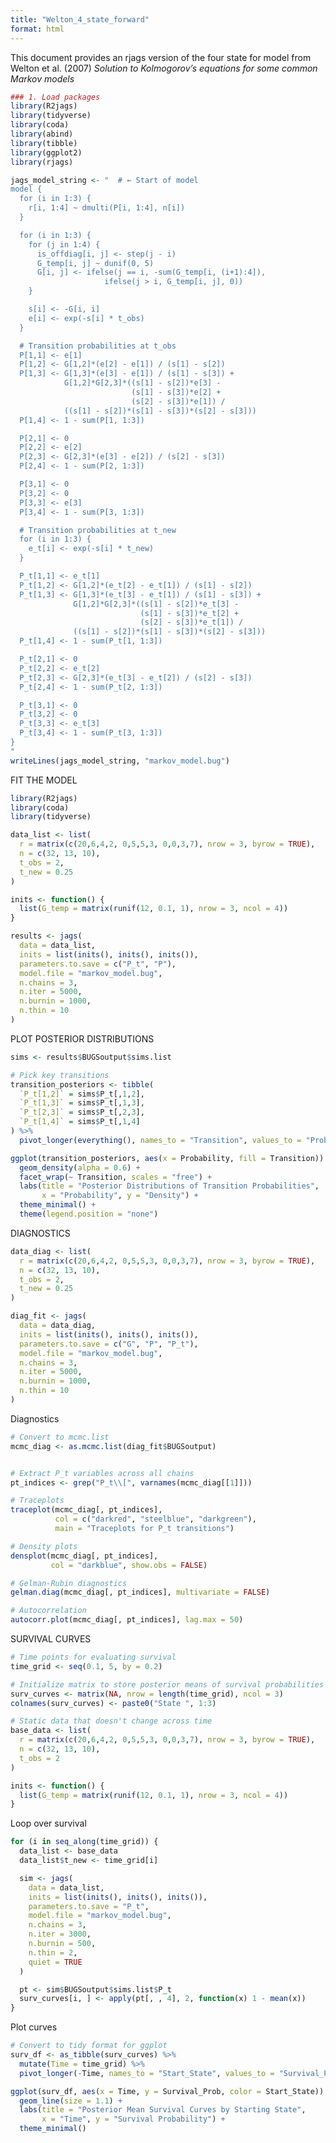 ```yaml
---
title: "Welton_4_state_forward"
format: html
---
```


This document provides an rjags version of the four state for model from Welton et al. (2007) *Solution to Kolmogorov's equations for some common Markov models*

```r
### 1. Load packages
library(R2jags)
library(tidyverse)
library(coda)
library(abind)
library(tibble)
library(ggplot2)
library(rjags)

```

```r
jags_model_string <- "  # ← Start of model
model {
  for (i in 1:3) {
    r[i, 1:4] ~ dmulti(P[i, 1:4], n[i])
  }

  for (i in 1:3) {
    for (j in 1:4) {
      is_offdiag[i, j] <- step(j - i)
      G_temp[i, j] ~ dunif(0, 5)
      G[i, j] <- ifelse(j == i, -sum(G_temp[i, (i+1):4]),
                     ifelse(j > i, G_temp[i, j], 0))
    }

    s[i] <- -G[i, i]
    e[i] <- exp(-s[i] * t_obs)
  }

  # Transition probabilities at t_obs
  P[1,1] <- e[1]
  P[1,2] <- G[1,2]*(e[2] - e[1]) / (s[1] - s[2])
  P[1,3] <- G[1,3]*(e[3] - e[1]) / (s[1] - s[3]) +
            G[1,2]*G[2,3]*((s[1] - s[2])*e[3] -
                           (s[1] - s[3])*e[2] +
                           (s[2] - s[3])*e[1]) /
            ((s[1] - s[2])*(s[1] - s[3])*(s[2] - s[3]))
  P[1,4] <- 1 - sum(P[1, 1:3])

  P[2,1] <- 0
  P[2,2] <- e[2]
  P[2,3] <- G[2,3]*(e[3] - e[2]) / (s[2] - s[3])
  P[2,4] <- 1 - sum(P[2, 1:3])

  P[3,1] <- 0
  P[3,2] <- 0
  P[3,3] <- e[3]
  P[3,4] <- 1 - sum(P[3, 1:3])

  # Transition probabilities at t_new
  for (i in 1:3) {
    e_t[i] <- exp(-s[i] * t_new)
  }

  P_t[1,1] <- e_t[1]
  P_t[1,2] <- G[1,2]*(e_t[2] - e_t[1]) / (s[1] - s[2])
  P_t[1,3] <- G[1,3]*(e_t[3] - e_t[1]) / (s[1] - s[3]) +
              G[1,2]*G[2,3]*((s[1] - s[2])*e_t[3] -
                             (s[1] - s[3])*e_t[2] +
                             (s[2] - s[3])*e_t[1]) /
              ((s[1] - s[2])*(s[1] - s[3])*(s[2] - s[3]))
  P_t[1,4] <- 1 - sum(P_t[1, 1:3])

  P_t[2,1] <- 0
  P_t[2,2] <- e_t[2]
  P_t[2,3] <- G[2,3]*(e_t[3] - e_t[2]) / (s[2] - s[3])
  P_t[2,4] <- 1 - sum(P_t[2, 1:3])

  P_t[3,1] <- 0
  P_t[3,2] <- 0
  P_t[3,3] <- e_t[3]
  P_t[3,4] <- 1 - sum(P_t[3, 1:3])
}
"
writeLines(jags_model_string, "markov_model.bug")

```

FIT THE MODEL

```r
library(R2jags)
library(coda)
library(tidyverse)

data_list <- list(
  r = matrix(c(20,6,4,2, 0,5,5,3, 0,0,3,7), nrow = 3, byrow = TRUE),
  n = c(32, 13, 10),
  t_obs = 2,
  t_new = 0.25
)

inits <- function() {
  list(G_temp = matrix(runif(12, 0.1, 1), nrow = 3, ncol = 4))
}

results <- jags(
  data = data_list,
  inits = list(inits(), inits(), inits()),
  parameters.to.save = c("P_t", "P"),
  model.file = "markov_model.bug",
  n.chains = 3,
  n.iter = 5000,
  n.burnin = 1000,
  n.thin = 10
)

```

PLOT POSTERIOR DISTRIBUTIONS

```r
sims <- results$BUGSoutput$sims.list

# Pick key transitions
transition_posteriors <- tibble(
  `P_t[1,2]` = sims$P_t[,1,2],
  `P_t[1,3]` = sims$P_t[,1,3],
  `P_t[2,3]` = sims$P_t[,2,3],
  `P_t[1,4]` = sims$P_t[,1,4]
) %>%
  pivot_longer(everything(), names_to = "Transition", values_to = "Probability")

ggplot(transition_posteriors, aes(x = Probability, fill = Transition)) +
  geom_density(alpha = 0.6) +
  facet_wrap(~ Transition, scales = "free") +
  labs(title = "Posterior Distributions of Transition Probabilities",
       x = "Probability", y = "Density") +
  theme_minimal() +
  theme(legend.position = "none")

```

DIAGNOSTICS
```r
data_diag <- list(
  r = matrix(c(20,6,4,2, 0,5,5,3, 0,0,3,7), nrow = 3, byrow = TRUE),
  n = c(32, 13, 10),
  t_obs = 2,
  t_new = 0.25
)

diag_fit <- jags(
  data = data_diag,
  inits = list(inits(), inits(), inits()),
  parameters.to.save = c("G", "P", "P_t"),
  model.file = "markov_model.bug",
  n.chains = 3,
  n.iter = 5000,
  n.burnin = 1000,
  n.thin = 10
)

```

Diagnostics
```r

# Convert to mcmc.list
mcmc_diag <- as.mcmc.list(diag_fit$BUGSoutput)


# Extract P_t variables across all chains
pt_indices <- grep("P_t\\[", varnames(mcmc_diag[[1]]))

# Traceplots
traceplot(mcmc_diag[, pt_indices],
          col = c("darkred", "steelblue", "darkgreen"),
          main = "Traceplots for P_t transitions")

# Density plots
densplot(mcmc_diag[, pt_indices],
         col = "darkblue", show.obs = FALSE)

# Gelman-Rubin diagnostics
gelman.diag(mcmc_diag[, pt_indices], multivariate = FALSE)

# Autocorrelation
autocorr.plot(mcmc_diag[, pt_indices], lag.max = 50)

```




SURVIVAL CURVES

```r
# Time points for evaluating survival
time_grid <- seq(0.1, 5, by = 0.2)

# Initialize matrix to store posterior means of survival probabilities
surv_curves <- matrix(NA, nrow = length(time_grid), ncol = 3)
colnames(surv_curves) <- paste0("State ", 1:3)

# Static data that doesn't change across time
base_data <- list(
  r = matrix(c(20,6,4,2, 0,5,5,3, 0,0,3,7), nrow = 3, byrow = TRUE),
  n = c(32, 13, 10),
  t_obs = 2
)

inits <- function() {
  list(G_temp = matrix(runif(12, 0.1, 1), nrow = 3, ncol = 4))
}

```

Loop over survival
```r
for (i in seq_along(time_grid)) {
  data_list <- base_data
  data_list$t_new <- time_grid[i]

  sim <- jags(
    data = data_list,
    inits = list(inits(), inits(), inits()),
    parameters.to.save = "P_t",
    model.file = "markov_model.bug",
    n.chains = 3,
    n.iter = 3000,
    n.burnin = 500,
    n.thin = 2,
    quiet = TRUE
  )

  pt <- sim$BUGSoutput$sims.list$P_t
  surv_curves[i, ] <- apply(pt[, , 4], 2, function(x) 1 - mean(x))
}

```



Plot curves

```r

# Convert to tidy format for ggplot
surv_df <- as_tibble(surv_curves) %>%
  mutate(Time = time_grid) %>%
  pivot_longer(-Time, names_to = "Start_State", values_to = "Survival_Prob")

ggplot(surv_df, aes(x = Time, y = Survival_Prob, color = Start_State)) +
  geom_line(size = 1.1) +
  labs(title = "Posterior Mean Survival Curves by Starting State",
       x = "Time", y = "Survival Probability") +
  theme_minimal()

```


